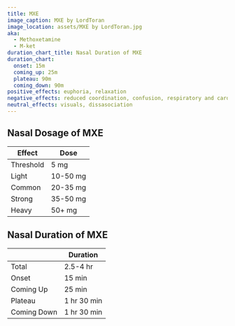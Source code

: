 ```yaml
---
title: MXE
image_caption: MXE by LordToran
image_location: assets/MXE by LordToran.jpg
aka:
  - Methoxetamine
  - M-ket
duration_chart_title: Nasal Duration of MXE
duration_chart:
  onset: 15m
  coming_up: 25m
  plateau: 90m
  coming_down: 90m
positive_effects: euphoria, relaxation
negative_effects: reduced coordination, confusion, respiratory and cardiovascular depression
neutral_effects: visuals, dissasociation
---
```


## Nasal Dosage of MXE
| Effect | Dose |
| --- | --- |
| Threshold | 5 mg |
| Light | 10-50 mg |
| Common | 20-35 mg |
| Strong | 35-50 mg |
| Heavy | 50+ mg |


<Chart title={frontmatter.duration_chart_title} data={frontmatter.duration_chart} />

## Nasal Duration of MXE
|  | Duration |
| --- | --- |
| Total | 2.5-4 hr |
| Onset | 15 min |
| Coming Up | 25 min |
| Plateau | 1 hr 30 min |
| Coming Down | 1 hr 30 min |






